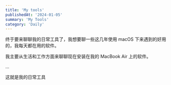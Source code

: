 ```yaml
---
title: 'My tools'
publishedAt: '2024-01-05'
summary: 'My Tools'
category: 'Daily'
---
```


终于要来聊聊我的日常工具了，我想要聊一些这几年使用 macOS 下来遇到的好用的，我每天都在用的软件。

我主要从生活和工作方面来聊聊现在安装在我的 MacBook Air 上的软件。

...

这就是我的日常工具
